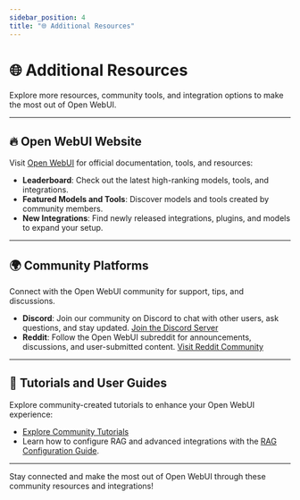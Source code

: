 ```yaml
---
sidebar_position: 4
title: "🌐 Additional Resources"
---
```


# 🌐 Additional Resources

Explore more resources, community tools, and integration options to make the most out of Open WebUI.

---

## 🔥 Open WebUI Website
Visit [Open WebUI](https://openwebui.com/) for official documentation, tools, and resources:
- **Leaderboard**: Check out the latest high-ranking models, tools, and integrations.
- **Featured Models and Tools**: Discover models and tools created by community members.
- **New Integrations**: Find newly released integrations, plugins, and models to expand your setup.

---

## 🌍 Community Platforms
Connect with the Open WebUI community for support, tips, and discussions.

- **Discord**: Join our community on Discord to chat with other users, ask questions, and stay updated.
  [Join the Discord Server](https://discord.com/invite/5rJgQTnV4s)
- **Reddit**: Follow the Open WebUI subreddit for announcements, discussions, and user-submitted content.
  [Visit Reddit Community](https://www.reddit.com/r/OpenWebUI/)

---

## 📖 Tutorials and User Guides
Explore community-created tutorials to enhance your Open WebUI experience:
- [Explore Community Tutorials](/category/-tutorials)
- Learn how to configure RAG and advanced integrations with the [RAG Configuration Guide](../../tutorials/tips/rag-tutorial.md).

---

Stay connected and make the most out of Open WebUI through these community resources and integrations!
